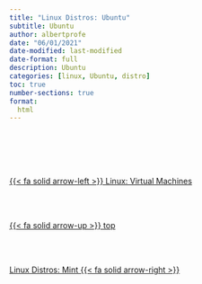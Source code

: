 ```yaml
---
title: "Linux Distros: Ubuntu"
subtitle: Ubuntu
author: albertprofe
date: "06/01/2021"
date-modified: last-modified
date-format: full
description: Ubuntu
categories: [linux, Ubuntu, distro]
toc: true
number-sections: true
format:
  html
---
```




<!--- navLinks -->
<br><br>
<div class=row>
<br>
<div class='column left previous'>
<br>
[{{< fa solid arrow-left >}} Linux: Virtual Machines](/linux/linux-what-vm.qmd)
<br>
</div>
<br>
<div class='column center'>
<br>
[{{< fa solid arrow-up >}} top](#top)
<br>
</div>
<br>
<div class='column right next'>
<br>
[Linux Distros: Mint  {{< fa solid arrow-right >}}](/linux/linux-distros-mint.qmd)
<br>
</div>
<br>
</div>
